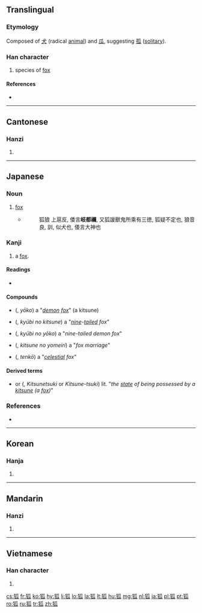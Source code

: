 ==Translingual==

===Etymology===
Composed of [[犬]] (radical [[animal]]) and [[瓜]], suggesting [[孤]] ([[solitary]]).

===Han character===
{{Han char|rn=94|rad=犬|as=05|sn=8|four=4223<sub>0</sub>|canj=大竹竹女人 (KHHVO)}}

# species of [[fox]]

====References====
* {{Han ref|kx=0708.290|dkj=20333|dj=1121.120|hdz=21340.140|uh=72D0|ud=29392|bh=AAB0|bd=43696}}

----

==Cantonese==

===Hanzi===
{{yue-hanzi|jyut=|y=wu4}}

# {{defn|lang=yue|sort=犬05}}

----

==Japanese==

===Noun===
{{ja-noun|k|hira=きつね|rom=kitsune}}

# [[fox]]
#* {{RQ:Shin'yaku Kegonkyō Ongi Shiki}}
#*: 狐狼 上扈反, 倭言'''岐都禰''', 又狐諼獸鬼所乘有三徳, 狐疑不定也, 狼音良, 訓, 似犬也, 倭言大神也

===Kanji===
{{ja-kanji|rs=犬05|grade=}}

# a [[fox]].

====Readings====
* {{ja-readings|on={{l|ja|こ}} (kō)|kun={{l|ja|きつね}} (kitsune)}}

==== Compounds ====
* {{l|ja|妖狐}} ({{l|ja|ようこ}}, ''yōko'') a "''[[demon]] [[fox]]''" (a kitsune)
* {{l|ja|九尾の狐}} ({{l|ja|きゅうびのきつね}}, ''kyūbi no kitsune'') a "''[[nine]]-[[tail]]ed fox''"
* {{l|ja|九尾の妖狐}} ({{l|ja|きゅうびのようこ}}, ''kyūbi no yōko'') a "''nine-tailed demon fox''"
* {{l|ja|狐の嫁入り}} ({{l|ja|きつねのよめいり}}, ''kitsune no yomeiri'') a "''fox marriage''"
* {{l|ja|天狐}} ({{l|ja|てんこ}}, ''tenkō'') a "''[[celestial]] fox''"

==== Derived terms ====
* {{l|ja|狐憑き}} or {{l|ja|狐付き}} ({{l|ja|きつねつくき}}, ''Kitsunetsuki'' or ''Kitsune-tsuki'') lit. "''the [[state]] of being possessed by a [[kitsune]] (a [[fox]])''"

===References===
* {{R:Nara Ibun 3}}

----

==Korean==

===Hanja===
{{ko-hanja|hangeul=[[호]]|eumhun=|rv=ho|mr=ho|y=ho}}

# {{defn|lang=ko|sort=犬05}}

----

==Mandarin==

===Hanzi===
{{cmn-hanzi|pin=[[hú]] ([[hu2]])|wg=hu<sup>2</sup>}}

# {{defn|lang=cmn|sort=犬05}}

----

==Vietnamese==

===Han character===
{{vi-hantu|[[hồ]]|rs=犬05}}

# {{defn|lang=vi|sort=犬05}}

[[cs:狐]]
[[fr:狐]]
[[ko:狐]]
[[hy:狐]]
[[li:狐]]
[[lo:狐]]
[[la:狐]]
[[lt:狐]]
[[hu:狐]]
[[mg:狐]]
[[nl:狐]]
[[ja:狐]]
[[pl:狐]]
[[pt:狐]]
[[ro:狐]]
[[ru:狐]]
[[tr:狐]]
[[zh:狐]]